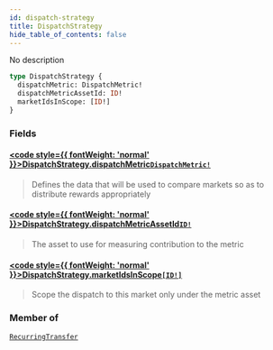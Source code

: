 ```yaml
---
id: dispatch-strategy
title: DispatchStrategy
hide_table_of_contents: false
---
```








No description

```graphql
type DispatchStrategy {
  dispatchMetric: DispatchMetric!
  dispatchMetricAssetId: ID!
  marketIdsInScope: [ID!]
}
```


### Fields

#### [<code style={{ fontWeight: 'normal' }}>DispatchStrategy.<b>dispatchMetric</b></code>](#)<Bullet />[`DispatchMetric!`](/docs/testnet/graphql/enums/dispatch-metric) <Badge class="secondary" text="non-null"/> <Badge class="secondary" text="enum"/>
> Defines the data that will be used to compare markets so as to distribute rewards appropriately
> 

#### [<code style={{ fontWeight: 'normal' }}>DispatchStrategy.<b>dispatchMetricAssetId</b></code>](#)<Bullet />[`ID!`](/docs/testnet/graphql/scalars/id) <Badge class="secondary" text="non-null"/> <Badge class="secondary" text="scalar"/>
> The asset to use for measuring contribution to the metric
> 

#### [<code style={{ fontWeight: 'normal' }}>DispatchStrategy.<b>marketIdsInScope</b></code>](#)<Bullet />[`[ID!]`](/docs/testnet/graphql/scalars/id) <Badge class="secondary" text="list"/> <Badge class="secondary" text="scalar"/>
> Scope the dispatch to this market only under the metric asset
> 



### Member of

[`RecurringTransfer`](/docs/testnet/graphql/objects/recurring-transfer)  <Badge class="secondary" text="object"/>



